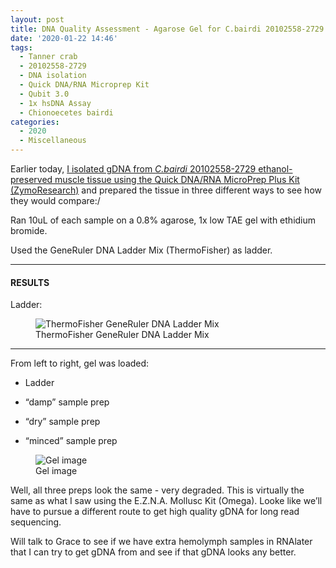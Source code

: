 ```yaml
---
layout: post
title: DNA Quality Assessment - Agarose Gel for C.bairdi 20102558-2729 gDNA from 20200122
date: '2020-01-22 14:46'
tags:
  - Tanner crab
  - 20102558-2729
  - DNA isolation
  - Quick DNA/RNA Microprep Kit
  - Qubit 3.0
  - 1x hsDNA Assay
  - Chionoecetes bairdi
categories:
  - 2020
  - Miscellaneous
---
```

Earlier today, [I isolated gDNA from _C.bairdi_ 20102558-2729 ethanol-preserved muscle tissue using the Quick DNA/RNA MicroPrep Plus Kit (ZymoResearch)](https://robertslab.github.io/sams-notebook/posts/2020/2020-01-22-DNA-Isolation-C.bairdi-20102558-2729-EtOH-preserved-Tissue-via-Three-Variations-Using-Quick-DNA-RNA-MicroPrep-Kit/) and prepared the tissue in three different ways to see how they would compare:/

Ran 10uL of each sample on a 0.8% agarose, 1x low TAE gel with ethidium bromide.

Used the GeneRuler DNA Ladder Mix (ThermoFisher) as ladder.


---

#### RESULTS

Ladder:

![ThermoFisher GeneRuler DNA Ladder Mix](https://github.com/RobertsLab/resources/blob/master/protocols/Commercial_Protocols/ThermoFisher_OgeneRuler_DNA_Ladder_Mix_F100439.jpg?raw=true)

---

From left to right, gel was loaded:

- Ladder

- "damp" sample prep

- "dry" sample prep

- "minced" sample prep

![Gel image](https://github.com/RobertsLab/sams-notebook/blob/master/images/20200122_gel_cbai_quick-DNA.jpg?raw=true)


Well, all three preps look the same - very degraded. This is virtually the same as what I saw using the E.Z.N.A. Mollusc Kit (Omega). Looke like we'll have to pursue a different route to get high quality gDNA for long read sequencing.

Will talk to Grace to see if we have extra hemolymph samples in RNAlater that I can try to get gDNA from and see if that gDNA looks any better.
